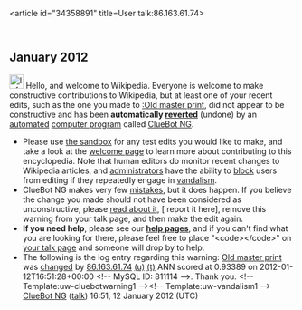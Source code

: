 <article id="34358891" title=User talk:86.163.61.74>
	<talkpage id="34358891" title="User talk:86.163.61.74">


== January 2012 ==
[[Image:Information.svg|left|25px|alt=|link=]] Hello, and welcome to Wikipedia. Everyone is welcome to make constructive contributions to Wikipedia, but at least one of your recent edits, such as the one you made to [[:Old master print]], did not appear to be constructive and has been '''automatically [[Help:Reverting|reverted]]''' (undone) by an [[automated]] [[computer program]] called [[User:ClueBot NG|ClueBot NG]]. 
* Please use [[Wikipedia:Sandbox|the sandbox]] for any test edits you would like to make, and take a look at the [[Wikipedia:Introduction|welcome page]] to learn more about contributing to this encyclopedia. Note that human editors do monitor recent changes to Wikipedia articles, and [[WP:ADMINS|administrators]] have the ability to [[WP:BLOCK|block]] users from editing if they repeatedly engage in [[WP:vandalism|vandalism]].
* ClueBot NG makes very few [[User:ClueBot NG#Information About False Positives|mistakes]], but it does happen. If you believe the change you made should not have been considered as unconstructive, please [[User:ClueBot NG#Information About False Positives|read about it]], [{{User:ClueBot NG/Warnings/FPReport|811114}} report it here], remove this warning from your talk page, and then make the edit again.
*'''If you need help''', please see our '''[[Help:Contents|help pages]]''', and if you can't find what you are looking for there, please feel free to place &quot;&lt;code&gt;{{tl|helpme}}&lt;/code&gt;&quot; on [[Special:MyTalk|your talk page]] and someone will drop by to help.
* The following is the log entry regarding this warning: [[Old master print]] was [http://en.wikipedia.org/w/index.php?title=Old+master+print&amp;diff=470991793&amp;oldid=452419871 changed] by [[Special:Contributions/86.163.61.74|86.163.61.74]] [[User:86.163.61.74|(u)]] [[User talk:86.163.61.74|(t)]] ANN scored at 0.93389 on 2012-01-12T16:51:28+00:00 &lt;!-- MySQL ID: 811114 --&gt;. Thank you. &lt;!-- Template:uw-cluebotwarning1 --&gt;&lt;!-- Template:uw-vandalism1 --&gt; [[User:ClueBot NG|ClueBot NG]] ([[User talk:ClueBot NG|talk]]) 16:51, 12 January 2012 (UTC)
	</talkpage>
</article>